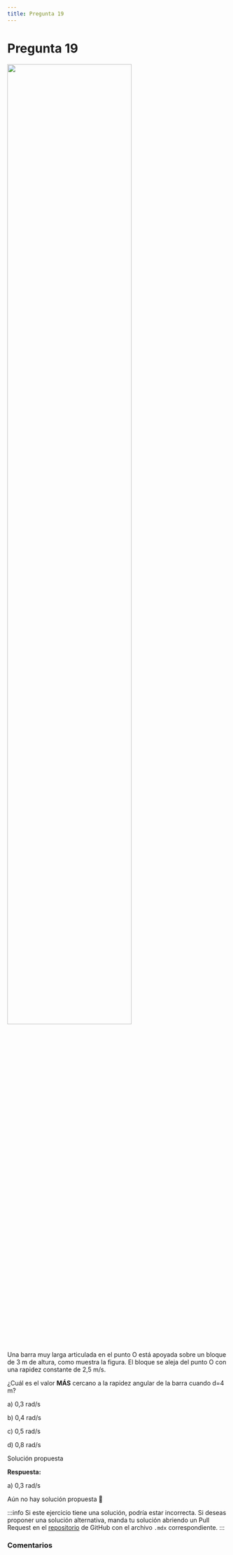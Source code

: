 ```yaml
---
title: Pregunta 19
---
```



# Pregunta 19

<Image
  src="science/dynamics/exercises/2025-2/p19/image.png"
  width="75%"
/>

Una barra muy larga articulada en el punto O está apoyada sobre un bloque de 3 m de altura, como
muestra la figura. El bloque se aleja del punto O con una rapidez constante de 2,5 m/s.

¿Cuál es el valor **MÁS** cercano a la rapidez angular de la barra cuando d=4 m?

a) 0,3 rad/s

b) 0,4 rad/s

c) 0,5 rad/s

d) 0,8 rad/s

<MDXDetails>
<summary>Solución propuesta</summary>

<div className="exercise">

**Respuesta:**

a) 0,3 rad/s

Aún no hay solución propuesta 🥲
</div>

:::info
Si este ejercicio tiene una solución, podría estar incorrecta. Si deseas proponer una solución alternativa, manda tu solución abriendo
un Pull Request en el [repositorio](https://github.com/crow-rojas/apuntes-fundamentals/pulls) de GitHub con el archivo
`.mdx` correspondiente.
:::

</MDXDetails>

### Comentarios

<Disqus
  url="https://crow-rojas.github.io/apuntes-fundamentals/docs/mathematics/calculus-1-2-3/exercises/2019-2/p01"
  identifier="docs/mathematics/calculus-1-2-3/exercises/2019-2/p01"
  title="2019-2 Cálculo I, II y III - Pregunta 01"
/>
